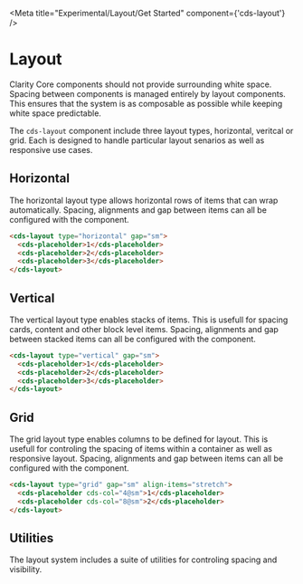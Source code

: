 
<Meta title="Experimental/Layout/Get Started" component={'cds-layout'} />

# Layout

Clarity Core components should not provide surrounding white space. Spacing
between components is managed entirely by layout components. This ensures that
the system is as composable as possible while keeping white space predictable.

The `cds-layout` component include three layout types, horizontal, veritcal or
grid. Each is designed to handle particular layout senarios as well as responsive
use cases.

## Horizontal

The horizontal layout type allows horizontal rows of items that can wrap automatically.
Spacing, alignments and gap between items can all be configured with the component.

<Preview>
  <Story id="experimental-layout-all--horizontal-layout" />
</Preview>

```html
<cds-layout type="horizontal" gap="sm">
  <cds-placeholder>1</cds-placeholder>
  <cds-placeholder>2</cds-placeholder>
  <cds-placeholder>3</cds-placeholder>
</cds-layout>
```

## Vertical

The vertical layout type enables stacks of items. This is usefull for spacing
cards, content and other block level items. Spacing, alignments and gap between
stacked items can all be configured with the component.

<Preview>
  <Story id="experimental-layout-all--vertical-layout" />
</Preview>

```html
<cds-layout type="vertical" gap="sm">
  <cds-placeholder>1</cds-placeholder>
  <cds-placeholder>2</cds-placeholder>
  <cds-placeholder>3</cds-placeholder>
</cds-layout>
```

## Grid

The grid layout type enables columns to be defined for layout. This is usefull
for controling the spacing of items within a container as well as responsive
layout. Spacing, alignments and gap between items can all be configured with
the component.

<Preview>
  <Story id="experimental-layout-all--grid-layout-columns-responsive-explicit" />
</Preview>

```html
<cds-layout type="grid" gap="sm" align-items="stretch">
  <cds-placeholder cds-col="4@sm">1</cds-placeholder>
  <cds-placeholder cds-col="8@sm">2</cds-placeholder>
</cds-layout>
```

## Utilities

The layout system includes a suite of utilities for controling spacing and visibility.